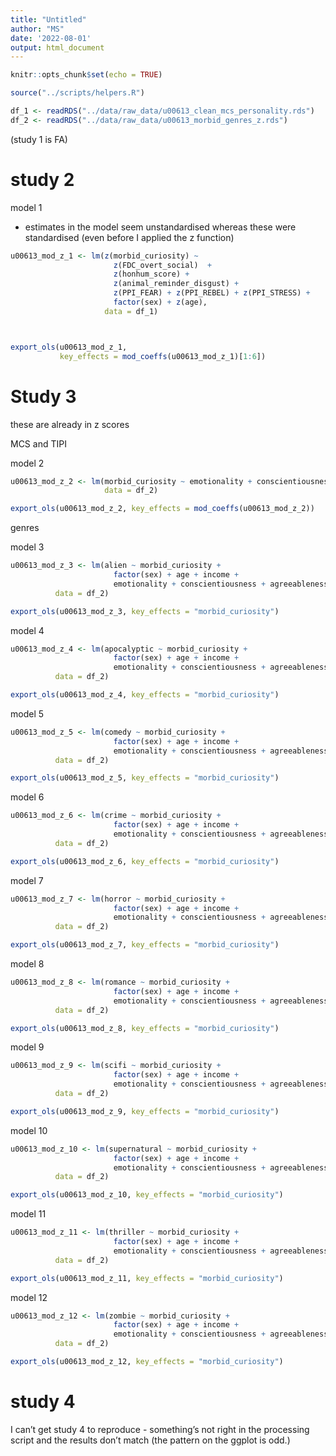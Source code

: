 ```yaml
---
title: "Untitled"
author: "MS"
date: '2022-08-01'
output: html_document
---
```


```r
knitr::opts_chunk$set(echo = TRUE)

source("../scripts/helpers.R")

df_1 <- readRDS("../data/raw_data/u00613_clean_mcs_personality.rds")
df_2 <- readRDS("../data/raw_data/u00613_morbid_genres_z.rds")
```

(study 1 is FA)

# study 2

model 1 

- estimates in the model seem unstandardised whereas these were standardised (even before I applied the z function)

```r
u00613_mod_z_1 <- lm(z(morbid_curiosity) ~ 
                       z(FDC_overt_social)  + 
                       z(honhum_score) +
                       z(animal_reminder_disgust) +
                       z(PPI_FEAR) + z(PPI_REBEL) + z(PPI_STRESS) +
                       factor(sex) + z(age), 
                     data = df_1)



export_ols(u00613_mod_z_1, 
           key_effects = mod_coeffs(u00613_mod_z_1)[1:6])
```

# Study 3 

these are already in z scores 

 MCS and TIPI
 
 model 2
 
```r
u00613_mod_z_2 <- lm(morbid_curiosity ~ emotionality + conscientiousness + agreeableness + extraversion + openness,
                     data = df_2)

export_ols(u00613_mod_z_2, key_effects = mod_coeffs(u00613_mod_z_2))
```

genres

model 3

```r
u00613_mod_z_3 <- lm(alien ~ morbid_curiosity + 
                       factor(sex) + age + income + 
                       emotionality + conscientiousness + agreeableness + extraversion + openness,
          data = df_2)

export_ols(u00613_mod_z_3, key_effects = "morbid_curiosity")
```

model 4

```r
u00613_mod_z_4 <- lm(apocalyptic ~ morbid_curiosity + 
                       factor(sex) + age + income + 
                       emotionality + conscientiousness + agreeableness + extraversion + openness,
          data = df_2)

export_ols(u00613_mod_z_4, key_effects = "morbid_curiosity")
```

model 5

```r
u00613_mod_z_5 <- lm(comedy ~ morbid_curiosity + 
                       factor(sex) + age + income + 
                       emotionality + conscientiousness + agreeableness + extraversion + openness,
          data = df_2)

export_ols(u00613_mod_z_5, key_effects = "morbid_curiosity")
```

model 6

```r
u00613_mod_z_6 <- lm(crime ~ morbid_curiosity + 
                       factor(sex) + age + income + 
                       emotionality + conscientiousness + agreeableness + extraversion + openness,
          data = df_2)

export_ols(u00613_mod_z_6, key_effects = "morbid_curiosity")
```

model 7

```r
u00613_mod_z_7 <- lm(horror ~ morbid_curiosity + 
                       factor(sex) + age + income + 
                       emotionality + conscientiousness + agreeableness + extraversion + openness,
          data = df_2)

export_ols(u00613_mod_z_7, key_effects = "morbid_curiosity")
```

model 8

```r
u00613_mod_z_8 <- lm(romance ~ morbid_curiosity + 
                       factor(sex) + age + income + 
                       emotionality + conscientiousness + agreeableness + extraversion + openness,
          data = df_2)

export_ols(u00613_mod_z_8, key_effects = "morbid_curiosity")
```

model 9

```r
u00613_mod_z_9 <- lm(scifi ~ morbid_curiosity + 
                       factor(sex) + age + income + 
                       emotionality + conscientiousness + agreeableness + extraversion + openness,
          data = df_2)

export_ols(u00613_mod_z_9, key_effects = "morbid_curiosity")
```

model 10

```r
u00613_mod_z_10 <- lm(supernatural ~ morbid_curiosity + 
                       factor(sex) + age + income + 
                       emotionality + conscientiousness + agreeableness + extraversion + openness,
          data = df_2)

export_ols(u00613_mod_z_10, key_effects = "morbid_curiosity")
```

model 11

```r
u00613_mod_z_11 <- lm(thriller ~ morbid_curiosity + 
                       factor(sex) + age + income + 
                       emotionality + conscientiousness + agreeableness + extraversion + openness,
          data = df_2)

export_ols(u00613_mod_z_11, key_effects = "morbid_curiosity")
```

model 12

```r
u00613_mod_z_12 <- lm(zombie ~ morbid_curiosity + 
                       factor(sex) + age + income + 
                       emotionality + conscientiousness + agreeableness + extraversion + openness,
          data = df_2)

export_ols(u00613_mod_z_12, key_effects = "morbid_curiosity")
```

# study 4

I can't get study 4 to reproduce - something's not right in the processing script and the results don't match (the pattern on the ggplot is odd.)